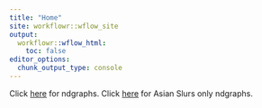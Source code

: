 ```yaml
---
title: "Home"
site: workflowr::wflow_site
output:
  workflowr::wflow_html:
    toc: false
editor_options:
  chunk_output_type: console
---
```


Click [here](march_april_ndgraphs.html) for ndgraphs. 
Click [here](march_april_ndgraphs_asianslursonly.html) for Asian Slurs only ndgraphs. 